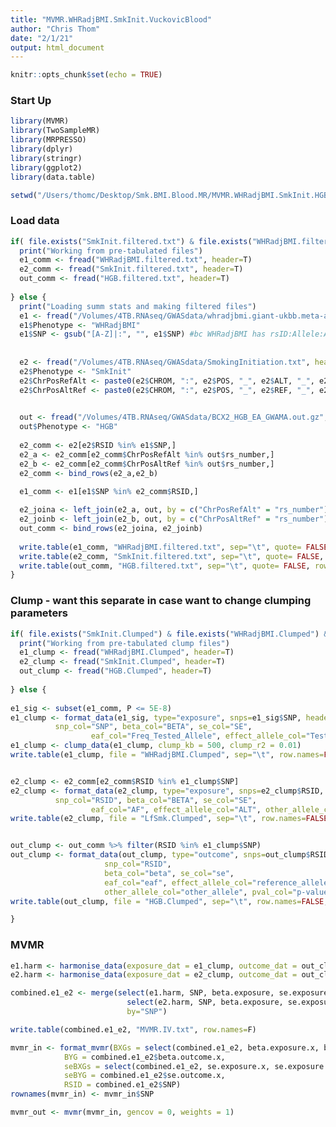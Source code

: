 ```yaml
---
title: "MVMR.WHRadjBMI.SmkInit.VuckovicBlood"
author: "Chris Thom"
date: "2/1/21"
output: html_document
---
```


```r
knitr::opts_chunk$set(echo = TRUE)
```


### Start Up
```r
library(MVMR)
library(TwoSampleMR)
library(MRPRESSO)
library(dplyr)
library(stringr)
library(ggplot2)
library(data.table)

setwd("/Users/thomc/Desktop/Smk.BMI.Blood.MR/MVMR.WHRadjBMI.SmkInit.HGB/")


```


### Load data
```r

if( file.exists("SmkInit.filtered.txt") & file.exists("WHRadjBMI.filtered.txt") & file.exists("HGB.filtered.txt")) { 
  print("Working from pre-tabulated files")
  e1_comm <- fread("WHRadjBMI.filtered.txt", header=T)
  e2_comm <- fread("SmkInit.filtered.txt", header=T)
  out_comm <- fread("HGB.filtered.txt", header=T)
  
} else { 
  print("Loading summ stats and making filtered files")
  e1 <- fread("/Volumes/4TB.RNAseq/GWASdata/whradjbmi.giant-ukbb.meta-analysis.combined.23May2018.txt", header=T)
  e1$Phenotype <- "WHRadjBMI"
  e1$SNP <- gsub("[A-Z]|:", "", e1$SNP) #bc WHRadjBMI has rsID:Allele:Allele
  
  
  e2 <- fread("/Volumes/4TB.RNAseq/GWASdata/SmokingInitiation.txt", header=T)
  e2$Phenotype <- "SmkInit"
  e2$ChrPosRefAlt <- paste0(e2$CHROM, ":", e2$POS, "_", e2$ALT, "_", e2$REF)
  e2$ChrPosAltRef <- paste0(e2$CHROM, ":", e2$POS, "_", e2$REF, "_", e2$ALT)
  

  out <- fread("/Volumes/4TB.RNAseq/GWASdata/BCX2_HGB_EA_GWAMA.out.gz", header=T)
  out$Phenotype <- "HGB"
  
  e2_comm <- e2[e2$RSID %in% e1$SNP,] 
  e2_a <- e2_comm[e2_comm$ChrPosRefAlt %in% out$rs_number,]
  e2_b <- e2_comm[e2_comm$ChrPosAltRef %in% out$rs_number,]
  e2_comm <- bind_rows(e2_a,e2_b)
  
  e1_comm <- e1[e1$SNP %in% e2_comm$RSID,]

  e2_joina <- left_join(e2_a, out, by = c("ChrPosRefAlt" = "rs_number"))
  e2_joinb <- left_join(e2_b, out, by = c("ChrPosAltRef" = "rs_number"))
  out_comm <- bind_rows(e2_joina, e2_joinb)
  
  write.table(e1_comm, "WHRadjBMI.filtered.txt", sep="\t", quote= FALSE, row.names = FALSE, col.names = TRUE)
  write.table(e2_comm, "SmkInit.filtered.txt", sep="\t", quote= FALSE, row.names = FALSE, col.names = TRUE)
  write.table(out_comm, "HGB.filtered.txt", sep="\t", quote= FALSE, row.names = FALSE, col.names = TRUE)
}


```


### Clump - want this separate in case want to change clumping parameters
```r

if( file.exists("SmkInit.Clumped") & file.exists("WHRadjBMI.Clumped") & file.exists("HGB.Clumped")) { 
  print("Working from pre-tabulated clump files")
  e1_clump <- fread("WHRadjBMI.Clumped", header=T)
  e2_clump <- fread("SmkInit.Clumped", header=T)
  out_clump <- fread("HGB.Clumped", header=T)
  
} else { 
  
e1_sig <- subset(e1_comm, P <= 5E-8)
e1_clump <- format_data(e1_sig, type="exposure", snps=e1_sig$SNP, header=T, phenotype_col = "Phenotype", 
  	      snp_col="SNP", beta_col="BETA", se_col="SE", 
				  eaf_col="Freq_Tested_Allele", effect_allele_col="Tested_Allele", other_allele_col="Other_Allele", pval_col="P")
e1_clump <- clump_data(e1_clump, clump_kb = 500, clump_r2 = 0.01)
write.table(e1_clump, file = "WHRadjBMI.Clumped", sep="\t", row.names=FALSE, col.names=TRUE, quote=FALSE)


e2_clump <- e2_comm[e2_comm$RSID %in% e1_clump$SNP]
e2_clump <- format_data(e2_clump, type="exposure", snps=e2_clump$RSID, header=T, phenotype_col = "Phenotype", 
  	      snp_col="RSID", beta_col="BETA", se_col="SE", 
				  eaf_col="AF", effect_allele_col="ALT", other_allele_col="REF", pval_col="PVALUE")
write.table(e2_clump, file = "LfSmk.Clumped", sep="\t", row.names=FALSE, col.names=TRUE, quote=FALSE)


out_clump <- out_comm %>% filter(RSID %in% e1_clump$SNP)
out_clump <- format_data(out_clump, type="outcome", snps=out_clump$RSID, header=T, phenotype_col = "Phenotype.y",
                     snp_col="RSID",
                     beta_col="beta", se_col="se",
                     eaf_col="eaf", effect_allele_col="reference_allele",
                     other_allele_col="other_allele", pval_col="p-value")
write.table(out_clump, file = "HGB.Clumped", sep="\t", row.names=FALSE, col.names=TRUE, quote=FALSE)

}

```


### MVMR
```r

e1.harm <- harmonise_data(exposure_dat = e1_clump, outcome_dat = out_clump)
e2.harm <- harmonise_data(exposure_dat = e2_clump, outcome_dat = out_clump)

combined.e1_e2 <- merge(select(e1.harm, SNP, beta.exposure, se.exposure, beta.outcome, se.outcome), 
                          select(e2.harm, SNP, beta.exposure, se.exposure, beta.outcome, se.outcome),
                          by="SNP")

write.table(combined.e1_e2, "MVMR.IV.txt", row.names=F)

mvmr_in <- format_mvmr(BXGs = select(combined.e1_e2, beta.exposure.x, beta.exposure.y), 
            BYG = combined.e1_e2$beta.outcome.x, 
            seBXGs = select(combined.e1_e2, se.exposure.x, se.exposure.y),
            seBYG = combined.e1_e2$se.outcome.x,
            RSID = combined.e1_e2$SNP)
rownames(mvmr_in) <- mvmr_in$SNP

mvmr_out <- mvmr(mvmr_in, gencov = 0, weights = 1)

```


